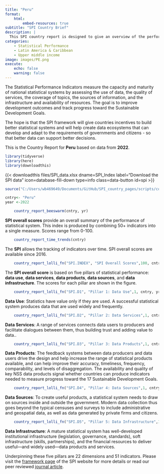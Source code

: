 ```yaml
---
title: "Peru"
format:
    html:
        embed-resources: true
subtitle: "SPI Country Brief"
description: |
  This SPI country report is designed to give an overview of the performance of Peru.
categories:
    - Statistical Performance
    - Latin America & Caribbean
    - Upper middle income
image: images/PE.png
execute:
    echo: false
    warning: false
---
```


The Statistical Performance Indicators measure the capacity and maturity of national statistical systems by assessing the use of data, the quality of services, the coverage of topics, the sources of information, and the infrastructure and availability of resources. The goal is to improve development outcomes and track progress toward the Sustainable Development Goals. 

The hope is that the SPI framework will give countries incentives to build better statistical systems and will help create data ecosystems that can develop and adapt to the requirements of governments and citizens - so that better data can support better decisions.

This is the Country Report for **Peru** based on data from **2022**.

```r
library(tidyverse)
library(here)
library(downloadthis)
```

{{< downloadthis files/SPI_data.xlsx dname=SPI_Index label="Download the SPI data" icon=database-fill-down type=info class=data-button id=spi >}}

```r
source("C:/Users/wb469649/Documents/GitHub/SPI_country_pages/scripts/country_reports_visuals.R")
``` 

```r
cntry<- "Peru" 
year <-2022
```

```r

    country_report_beeswarm(cntry, yr)
```

::: {.column-margin} 

 **SPI overall scores** provide an overall summary of the performance of statistical system. This index is produced by combining 50+ indicators into a single measure.  Scores range from 0-100. 

::: 

```r

    country_report_time_trends(cntry)
```

::: {.column-margin} 

 The **SPI** allows the tracking of indicators over time.  SPI overall scores are available since 2016. 

::: 

```r

    country_report_lolli_fn("SPI.INDEX", "SPI Overall Scores",100, cntry, yr)
```

::: {.column-margin} 

 The **SPI overall score** is based on five pillars of statistical performance: **data use**, **data services**, **data products**, **data sources**, and **data infrastructure**.  The scores for each pillar are shown in the figure. 

::: 

```r

    country_report_lolli_fn("SPI.D1", "Pillar 1: Data Use",1, cntry, yr)
```

::: {.column-margin} 

 **Data Use**: Statistics have value only if they are used. A successful statistical system produces data that are used widely and frequently. 

:::

```r

    country_report_lolli_fn("SPI.D2", "Pillar 2: Data Services",1, cntry, yr)
```

::: {.column-margin} 

 **Data Services**:  A range of services connects data users to producers and facilitate dialogues between them, thus building trust and adding value to data.. 

:::

```r

    country_report_lolli_fn("SPI.D3", "Pillar 3: Data Products",1, cntry, yr)
```

::: {.column-margin} 

 **Data Products**:  The feedback systems between data producers and data users drive the design and help increase the range of statistical products available, and can help improve their accuracy, timeliness, frequency, comparability, and levels of disaggregation. The availability and quality of key NSS data products signal whether countries can produce indicators needed to measure progress toward the 17 Sustainable Development Goals. 

::: 

```r

    country_report_lolli_fn("SPI.D4", "Pillar 4: Data Sources",1, cntry, yr)
```

::: {.column-margin} 

 **Data Sources**:  To create useful products, a statistical system needs to draw on sources inside and outside the government. Modern data collection thus goes beyond the typical censuses and surveys to include administrative and geospatial data, as well as data generated by private firms and citizens. 

::: 

```r

    country_report_lolli_fn("SPI.D5", "Pillar 5: Data Infrastructure",1, cntry, yr)
```

::: {.column-margin} 

 **Data Infrastructure**:  A mature statistical system has well-developed institutional infrastructure (legislation, governance, standards), soft infrastructure (skills, partnerships), and the financial resources to deliver useful—and widely used—data products and services. 

::: 

Underpinning these five pillars are 22 dimensions and 51 indicators. Please visit the [framework page](https://www.worldbank.org/en/programs/statistical-performance-indicators/Framework) of the SPI website for more details or read our peer reviewed [journal article](https://www.nature.com/articles/s41597-023-01971-0).
